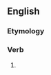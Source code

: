 ==English==

===Etymology===
{{suffix|blaspheme|eth|lang=en}}

===Verb===
{{head|en|verb form}}

# {{en-archaic third-person singular of|blaspheme}}